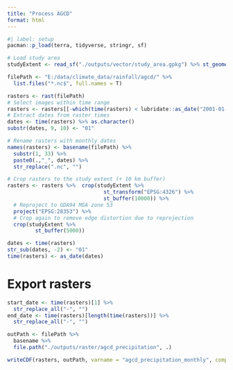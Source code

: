 ```yaml
---
title: "Process AGCD"
format: html
---
```


```r
#| label: setup
pacman::p_load(terra, tidyverse, stringr, sf)

# Load study area
studyExtent <- read_sf("./outputs/vector/study_area.gpkg") %>% st_geometry()
```


```r
filePath <- "E:/data/climate_data/rainfall/agcd/" %>% 
  list.files("*.nc$", full.names = T)

rasters <- rast(filePath)
# Select images within time range
rasters <- rasters[[-which(time(rasters) < lubridate::as_date("2001-01-01"))]]
# Extract dates from raster times
dates <- time(rasters) %>% as.character()
substr(dates, 9, 10) <- "01"

# Rename rasters with monthly dates 
names(rasters) <- basename(filePath) %>% 
  substr(1, 33) %>% 
  paste0(.,"_", dates) %>% 
  str_replace(".nc", "")

# Crop rasters to the study extent (+ 10 km buffer)
rasters <- rasters %>%  crop(studyExtent %>%
                               st_transform("EPSG:4326") %>% 
                               st_buffer(10000)) %>%
  # Reproject to GDA94 MGA zone 53
  project("EPSG:28353") %>% 
  # Crop again to remove edge distortion due to reprojection
  crop(studyExtent %>% 
         st_buffer(5000)) 

dates <- time(rasters)
str_sub(dates, -2) <- "01"
time(rasters) <- as_date(dates)
```

# Export rasters

```r
start_date <- time(rasters)[1] %>% 
  str_replace_all("-", "")
end_date <- time(rasters)[length(time(rasters))] %>% 
  str_replace_all("-", "")

outPath <- filePath %>% 
  basename %>%
  file.path("./outputs/raster/agcd_precipitation", .)

writeCDF(rasters, outPath, varname = "agcd_precipitation_monthly", compression = 6, overwrite = T)
```
